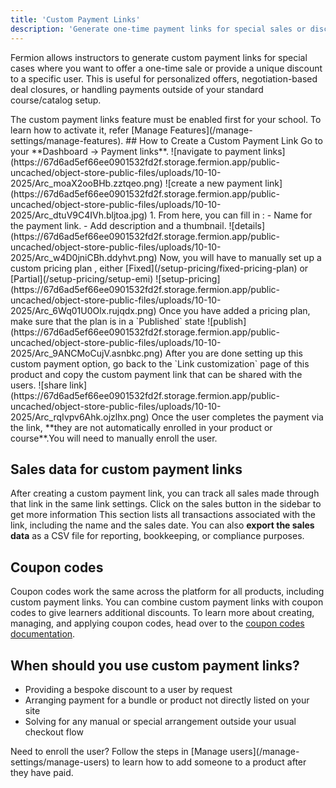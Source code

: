 ```yaml
---
title: 'Custom Payment Links'
description: 'Generate one-time payment links for special sales or discounts and manually enroll users after payment.'
---
```


Fermion allows instructors to generate custom payment links for special cases where you want to offer a one-time sale or provide a unique discount to a specific user. This is useful for personalized offers, negotiation-based deal closures, or handling payments outside of your standard course/catalog setup.

<Note>
The custom payment links feature must be enabled first for your school. To learn how to activate it, refer [Manage Features](/manage-settings/manage-features).
</Note>
## How to Create a Custom Payment Link

<Steps>
  <Step title="Go to the custom payment links page">
    Go to your **Dashboard -> Payment links**.
    ![navigate to payment links](https://67d6ad5ef66ee0901532fd2f.storage.fermion.app/public-uncached/object-store-public-files/uploads/10-10-2025/Arc_moaX2ooBHb.zztqeo.png)
  </Step>
  <Step title="Create a new payment link">
    ![create a new payment link](https://67d6ad5ef66ee0901532fd2f.storage.fermion.app/public-uncached/object-store-public-files/uploads/10-10-2025/Arc_dtuV9C4IVh.bljtoa.jpg)
  </Step>
  <Step title="Fill in the details">
  1. From here, you can fill in :
        - Name for the payment link.
        - Add description and a thumbnail.
    ![details](https://67d6ad5ef66ee0901532fd2f.storage.fermion.app/public-uncached/object-store-public-files/uploads/10-10-2025/Arc_w4D0jniCBh.ddyhvt.png)
  </Step>
  <Step title="Set up pricing">
    Now, you will have to manually set up a custom pricing plan , either [Fixed](/setup-pricing/fixed-pricing-plan) or [Partial](/setup-pricing/setup-emi)
    ![setup-pricing](https://67d6ad5ef66ee0901532fd2f.storage.fermion.app/public-uncached/object-store-public-files/uploads/10-10-2025/Arc_6Wq01U0Olx.rujqdx.png)
  </Step>
  <Step title="Publish plan">
    Once you have added a pricing plan, make sure that the plan is in a `Published` state
    ![publish](https://67d6ad5ef66ee0901532fd2f.storage.fermion.app/public-uncached/object-store-public-files/uploads/10-10-2025/Arc_9ANCMoCujV.asnbkc.png)
  </Step>
  <Step title="Share the payment link">
    After you are done setting up this custom payment option, go back to the `Link customization` page of this product and copy the custom payment link that can be shared with the users.
    ![share link](https://67d6ad5ef66ee0901532fd2f.storage.fermion.app/public-uncached/object-store-public-files/uploads/10-10-2025/Arc_rqIvpv6Ahk.ojzlhx.png)
  </Step>
</Steps>

<Warning>
Once the user completes the payment via the link, **they are not automatically enrolled in your product or course**.You will need to manually enroll the user.
</Warning>

## Sales data for custom payment links

After creating a custom payment link, you can track all sales made through that link in the same link settings. Click on the sales button in the sidebar to get more information 
This section lists all transactions associated with the link, including the name and the sales date. You can also **export the sales data** as a CSV file for reporting, bookkeeping, or compliance purposes.  

## Coupon codes

Coupon codes work the same across the platform for all products, including custom payment links. You can combine custom payment links with coupon codes to give learners additional discounts.  To learn more about creating, managing, and applying coupon codes, head over to the [coupon codes documentation](/setup-pricing/add-coupon-codes).

## When should you use custom payment links?

- Providing a bespoke discount to a user by request
- Arranging payment for a bundle or product not directly listed on your site
- Solving for any manual or special arrangement outside your usual checkout flow

 <Tip>
 Need to enroll the user? Follow the steps in [Manage users](/manage-settings/manage-users) to learn how to add someone to a product after they have paid.
 </Tip>